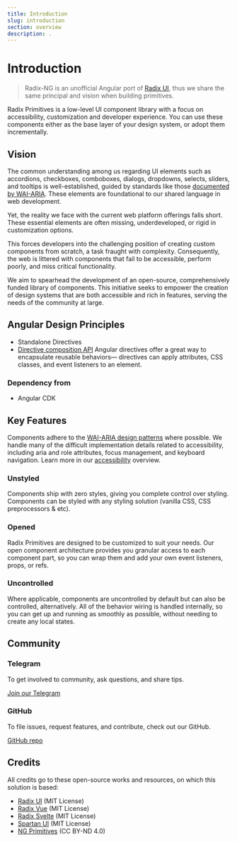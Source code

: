```yaml
---
title: Introduction
slug: introduction
section: overview
description: .
---
```


# Introduction

> Radix-NG is an unofficial Angular port of [Radix UI](https://www.radix-ui.com/), thus we share the same principal and vision when building primitives.

Radix Primitives is a low-level UI component library with a focus on accessibility, customization and developer experience. You can use these components either as the base layer of your design system, or adopt them incrementally.

## Vision

The common understanding among us regarding UI elements such as accordions, checkboxes, comboboxes, dialogs, dropdowns, selects, sliders, and tooltips is well-established, guided by standards like those [documented by WAI-ARIA](https://www.w3.org/TR/wai-aria-practices/#aria_ex). These elements are foundational to our shared language in web development.

Yet, the reality we face with the current web platform offerings falls short. These essential elements are often missing, underdeveloped, or rigid in customization options.

This forces developers into the challenging position of creating custom components from scratch, a task fraught with complexity. Consequently, the web is littered with components that fail to be accessible, perform poorly, and miss critical functionality.

We aim to spearhead the development of an open-source, comprehensively funded library of components. This initiative seeks to empower the creation of design systems that are both accessible and rich in features, serving the needs of the community at large.

## Angular Design Principles

-   Standalone Directives
-   [Directive composition API](https://angular.dev/guide/directives/directive-composition-api)
    Angular directives offer a great way to encapsulate reusable behaviors— directives can apply attributes, CSS classes, and event listeners to an element.

### Dependency from

-   Angular CDK

## Key Features

Components adhere to the [WAI-ARIA design patterns](https://www.w3.org/TR/wai-aria-practices-1.2) where possible. We handle many of the difficult implementation details related to accessibility, including aria and role attributes, focus management, and keyboard navigation. Learn more in our [accessibility](./accessibility) overview.

### Unstyled

Components ship with zero styles, giving you complete control over styling. Components can be styled with any styling solution (vanilla CSS, CSS preprocessors & etc).

### Opened

Radix Primitives are designed to be customized to suit your needs. Our open component architecture provides you granular access to each component part, so you can wrap them and add your own event listeners, props, or refs.

### Uncontrolled

Where applicable, components are uncontrolled by default but can also be controlled, alternatively. All of the behavior wiring is handled internally, so you can get up and running as smoothly as possible, without needing to create any local states.

## Community

### Telegram

To get involved to community, ask questions, and share tips.

[Join our Telegram](https://t.me/radixng)

### GitHub

To file issues, request features, and contribute, check out our GitHub.

[GitHub repo](https://github.com/radix-ng/primitives)

## Credits

All credits go to these open-source works and resources, on which this solution is based:

-   [Radix UI](https://radix-ui.com) (MIT License)
-   [Radix Vue](https://radix-vue.com) (MIT License)
-   [Radix Svelte](https://radix-svelte.com) (MIT License)
-   [Spartan UI](https://www.spartan.ng/) (MIT License)
-   [NG Primitives](https://ng-primitives.mintlify.app) (CC BY-ND 4.0)
